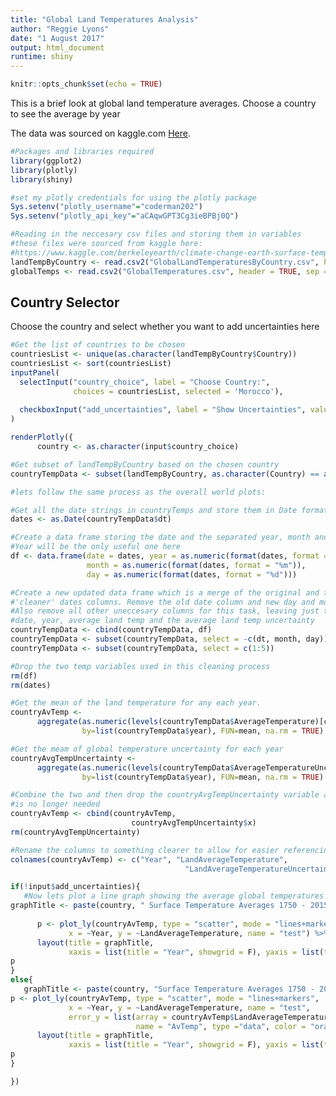 ```yaml
---
title: "Global Land Temperatures Analysis"
author: "Reggie Lyons"
date: "1 August 2017"
output: html_document
runtime: shiny
---
```


```r
knitr::opts_chunk$set(echo = TRUE)
```

This is a brief look at global land temperature averages. Choose a country to see the average by year

The data was sourced on kaggle.com [Here](https://www.kaggle.com/berkeleyearth/climate-change-earth-surface-temperature-data).

```r
#Packages and libraries required
library(ggplot2)
library(plotly)
library(shiny)

#set my plotly credentials for using the plotly package
Sys.setenv("plotly_username"="coderman202")
Sys.setenv("plotly_api_key"="aCAqwGPT3Cg3ieBPBj0Q")

#Reading in the neccesary csv files and storing them in variables
#these files were sourced from kaggle here: 
#https://www.kaggle.com/berkeleyearth/climate-change-earth-surface-temperature-data
landTempByCountry <- read.csv2("GlobalLandTemperaturesByCountry.csv", header = TRUE, sep = ",")
globalTemps <- read.csv2("GlobalTemperatures.csv", header = TRUE, sep = ",")
```
## Country Selector

Choose the country and select whether you want to add uncertainties here

```r
#Get the list of countries to be chosen
countriesList <- unique(as.character(landTempByCountry$Country))
countriesList <- sort(countriesList)
inputPanel(
  selectInput("country_choice", label = "Choose Country:",
              choices = countriesList, selected = 'Morocco'),
  
  checkboxInput("add_uncertainties", label = "Show Uncertainties", value = FALSE)
)

renderPlotly({
      country <- as.character(input$country_choice)

#Get subset of landTempByCountry based on the chosen country
countryTempData <- subset(landTempByCountry, as.character(Country) == as.character(country))

#lets follow the same process as the overall world plots:

#Get all the date strings in countryTemps and store them in Date format
dates <- as.Date(countryTempData$dt)

#Create a data frame storing the date and the separated year, month and day.
#Year will be the only useful one here
df <- data.frame(date = dates, year = as.numeric(format(dates, format = "%Y")),
                 month = as.numeric(format(dates, format = "%m")),
                 day = as.numeric(format(dates, format = "%d")))

#Create a new updated data frame which is a merge of the original and the new 
#'cleaner' dates columns. Remove the old date column and new day and month.
#Also remove all other uneccesary columns for this task, leaving just the:
#date, year, average land temp and the average land temp uncertainty
countryTempData <- cbind(countryTempData, df)
countryTempData <- subset(countryTempData, select = -c(dt, month, day))
countryTempData <- subset(countryTempData, select = c(1:5))

#Drop the two temp variables used in this cleaning process
rm(df)
rm(dates)

#Get the mean of the land temperature for any each year.
countryAvTemp <- 
      aggregate(as.numeric(levels(countryTempData$AverageTemperature)[countryTempData$AverageTemperature]), 
                by=list(countryTempData$year), FUN=mean, na.rm = TRUE)

#Get the meam of global temperature uncertainty for each year
countryAvgTempUncertainty <- 
      aggregate(as.numeric(levels(countryTempData$AverageTemperatureUncertainty)[countryTempData$AverageTemperatureUncertainty]), 
                by=list(countryTempData$year), FUN=mean, na.rm = TRUE)

#Combine the two and then drop the countryAvgTempUncertainty variable as it 
#is no longer needed
countryAvTemp <- cbind(countryAvTemp, 
                           countryAvgTempUncertainty$x)
rm(countryAvgTempUncertainty)

#Rename the columns to something clearer to allow for easier referencing
colnames(countryAvTemp) <- c("Year", "LandAverageTemperature", 
                                       "LandAverageTemperatureUncertainty")

if(!input$add_uncertainties){
   #Now lets plot a line graph showing the average global temperatures from 1750 - 2015
graphTitle <- paste(country, " Surface Temperature Averages 1750 - 2015")
      
      p <- plot_ly(countryAvTemp, type = "scatter", mode = "lines+markers", 
             x = ~Year, y = ~LandAverageTemperature, name = "test") %>%
      layout(title = graphTitle, 
             xaxis = list(title = "Year", showgrid = F), yaxis = list(title = "Surface Temperature"))
p   
}
else{
   graphTitle <- paste(country, "Surface Temperature Averages 1750 - 2015 with Uncertainty")
p <- plot_ly(countryAvTemp, type = "scatter", mode = "lines+markers", 
             x = ~Year, y = ~LandAverageTemperature, name = "test", 
             error_y = list(array = countryAvTemp$LandAverageTemperatureUncertainty, 
                            name = "AvTemp", type ="data", color = "orange")) %>%
      layout(title = graphTitle, 
             xaxis = list(title = "Year", showgrid = F), yaxis = list(title = "Surface Temperature"))
p   
}

})
```